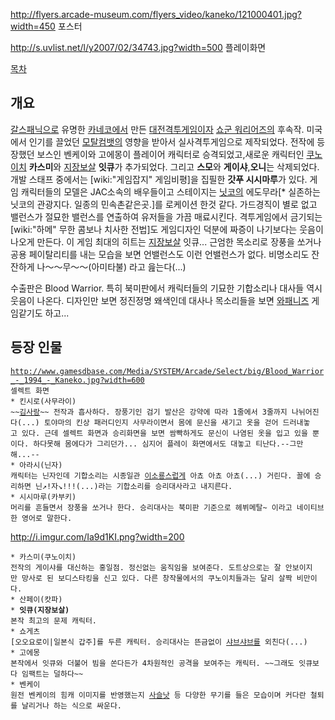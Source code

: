 http://flyers.arcade-museum.com/flyers_video/kaneko/121000401.jpg?width=450
포스터

http://s.uvlist.net/l/y2007/02/34743.jpg?width=500
플레이화면

[[목차]]

== 개요 ==
[[갈스패닉]]으로 유명한 [[카네코]]에서 만든 [[대전격투게임]]이자 [[쇼군 워리어즈]]의 후속작. 미국에서 인기를 끌었던 [[모탈컴뱃]]의 영향을 받아서 실사격투게임으로 제작되었다. 
전작에 등장했던 보스인 벤케이와 고에몽이 플레이어 캐릭터로 승격되었고,새로운 캐릭터인 [[쿠노이치]] '''카스미'''와  [[지장보살]] '''잇큐'''가 추가되었다.
그리고 '''스모'''와 '''게이샤''','''오니'''는 삭제되었다.
개발 스태프 중에서는 [wiki:"게임잡지" 게임비평]을 집필한 '''갓푸 시시마루'''가 있다.
게임 캐릭터들의 모델은 JAC소속의 배우들이고 스테이지는 [[닛코]]의 에도무라[* 실존하는 닛코의 관광지다. 일종의 민속촌같은곳.]를 로케이션 한것 같다.
가드경직이 별로 없고 밸런스가 절묘한 밸런스를 연출하여 유저들을 가끔 매료시킨다.
격투게임에서 금기되는 [wiki:"하메" 무한 콤보나 치사한 전법]도 게임디자인 덕분에 짜증이 나기보다는 웃음이 나오게 만든다.
이 게임 최대의 히트는 [[지장보살]] 잇큐... 근엄한 목소리로 장풍을 쏘거나 공용 페이탈리티를 내는 모습을 보면 언밸런스도 이런 언밸런스가 없다. 비명소리도 잔잔하게 나～～무～～(아미타불) 라고 읊는다(...)

수출판은 Blood Warrior. 특히 북미판에서 캐릭터들의 기묘한 기합소리나 대사들 역시 웃음이 나온다. 디자인만 보면 정진정명 왜색인데 대사나 목소리들을 보면 [[와패니즈]] 게임같기도 하고...

== 등장 인물 == 
 http://www.gamesdbase.com/Media/SYSTEM/Arcade/Select/big/Blood_Warrior_-_1994_-_Kaneko.jpg?width=600
 셀렉트 화면
 * 킨시로(사무라이)
 ~~[[김사랑]]~~ 전작과 흡사하다. 장풍기인 검기 발산은 강약에 따라 1줄에서 3줄까지 나뉘어진다(...) 토야마의 킨상 패러디인지 사무라이면서 몸에 문신을 새기고 옷을 걷어 드러내놓고 있다. 근데 셀렉트 화면과 승리화면을 보면 쌈빡하게도 문신이 나염된 옷을 입고 있을 뿐이다. 하다못해 몸에다가 그리던가... 심지어 플레이 화면에서도 대놓고 티난다.--그만해...--
 * 아라시(닌자)
 캐릭터는 닌자인데 기합소리는 시종일관 [[이소룡]]스럽게 아쵸 아쵸 아쵸(...) 거린다. 꼴에 승리하면 닌↗!자↘!!!(...)라는 기합소리를 승리대사라고 내지른다. 
 * 시시마루(카부키)
 머리를 흔들면서 장풍을 쏘거나 한다. 승리대사는 북미판 기준으로 헤뷔메탈~ 이라고 네이티브한 영어로 말한다.

http://i.imgur.com/Ia9d1KI.png?width=200
 * 카스미(쿠노이치)
 전작의 게이샤를 대신하는 홍일점. 정신없는 움직임을 보여준다. 도트상으로는 잘 안보이지만 망사로 된 보디스타킹을 신고 있다. 다른 창작물에서의 쿠노이치들과는 달리 살짝 비만이다.
 * 산페이(캇파)
 * '''잇큐(지장보살)'''
 본작 최고의 문제 캐릭터.
 * 쇼게츠
 [오오요로이|일본식 갑주]를 두른 캐릭터. 승리대사는 뜬금없이 [[샤브샤브]]를 외친다(...)
 * 고에몽
 본작에서 잇큐와 더불어 빔을 쏜다든가 4차원적인 공격을 보여주는 캐릭터. ~~그래도 잇큐보다 임팩트는 덜하다~~
 * 벤케이
 원전 벤케이의 힘캐 이미지를 반영했는지 [[사슬낫]] 등 다양한 무기를 들은 모습이며 커다란 철퇴를 날리거나 하는 식으로 싸운다. 
